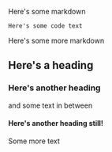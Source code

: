 Here's some markdown

```
Here's some code text
```

Here's some more markdown

## Here's a heading

### Here's another heading

and some text in between

#### Here's another heading still!

Some more text
